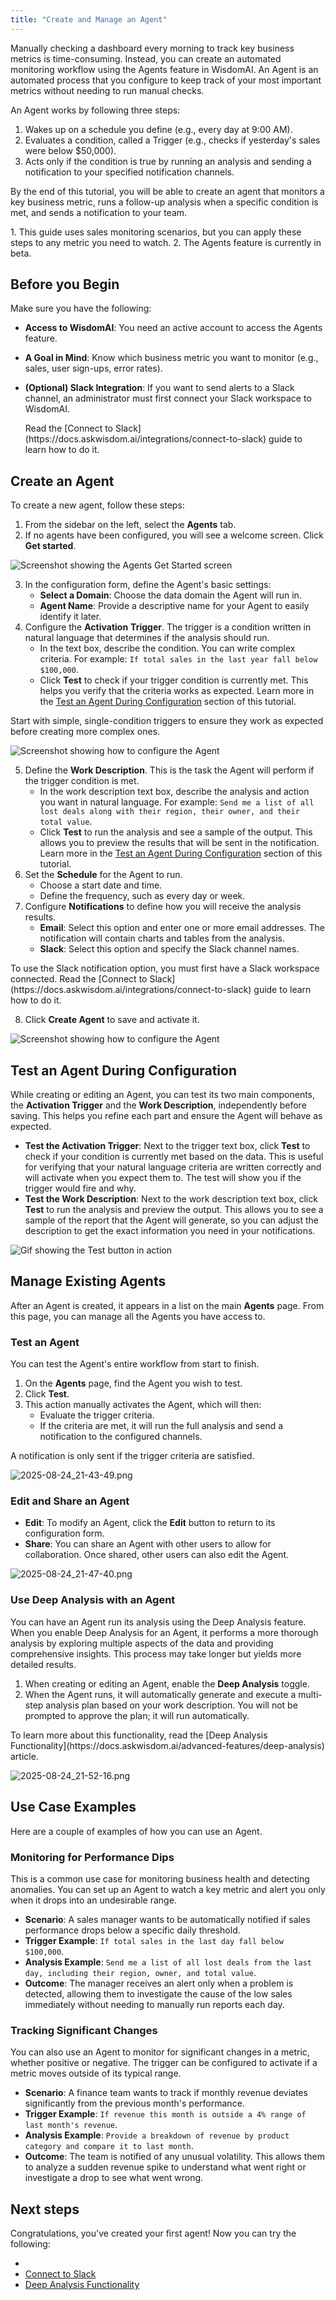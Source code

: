 ```yaml
---
title: "Create and Manage an Agent"
---
```


Manually checking a dashboard every morning to track key business metrics is time-consuming. Instead, you can create an automated monitoring workflow using the Agents feature in WisdomAI. An Agent is an automated process that you configure to keep track of your most important metrics without needing to run manual checks.

An Agent works by following three steps:

1. Wakes up on a schedule you define (e.g., every day at 9:00 AM).
2. Evaluates a condition, called a Trigger (e.g., checks if yesterday's sales were below \$50,000).
3. Acts only if the condition is true by running an analysis and sending a notification to your specified notification channels.

By the end of this tutorial, you will be able to create an agent that monitors a key business metric, runs a follow-up analysis when a specific condition is met, and sends a notification to your team.

<Note>
  1. This guide uses sales monitoring scenarios, but you can apply these steps to any metric you need to watch.
  2. The Agents feature is currently in beta.
</Note>

## Before you Begin

Make sure you have the following:

- **Access to WisdomAI**: You need an active account to access the Agents feature.
- **A Goal in Mind**: Know which business metric you want to monitor (e.g., sales, user sign-ups, error rates).
- **(Optional) Slack Integration**: If you want to send alerts to a Slack channel, an administrator must first connect your Slack workspace to WisdomAI.

  <Note>
    Read the [Connect to Slack](https://docs.askwisdom.ai/integrations/connect-to-slack) guide to learn how to do it.
  </Note>

## Create an Agent

To create a new agent, follow these steps:

1. From the sidebar on the left, select the **Agents** tab.
2. If no agents have been configured, you will see a welcome screen. Click **Get started**.

![Screenshot showing the Agents Get Started screen](/images/image.png)

3. In the configuration form, define the Agent's basic settings:
   - **Select a Domain**: Choose the data domain the Agent will run in.
   - **Agent Name**: Provide a descriptive name for your Agent to easily identify it later.
4. Configure the **Activation** **Trigger**. The trigger is a condition written in natural language that determines if the analysis should run.
   - In the text box, describe the condition. You can write complex criteria. For example: `If total sales in the last year fall below $100,000`.
   - Click **Test** to check if your trigger condition is currently met. This helps you verify that the criteria works as expected. Learn more in the [Test an Agent During Configuration](#test-an-agent-during-configuration) section of this tutorial.

<Tip>
  Start with simple, single-condition triggers to ensure they work as expected before creating more complex ones.
</Tip>

![Screenshot showing how to configure the Agent](/images/agent02.jpg)

5. Define the **Work Description**. This is the task the Agent will perform if the trigger condition is met.
   - In the work description text box, describe the analysis and action you want in natural language. For example: `Send me a list of all lost deals along with their region, their owner, and their total value`.
   - Click **Test** to run the analysis and see a sample of the output. This allows you to preview the results that will be sent in the notification. Learn more in the [Test an Agent During Configuration](#test-an-agent-during-configuration) section of this tutorial.
6. Set the **Schedule** for the Agent to run.
   - Choose a start date and time.
   - Define the frequency, such as every day or week.
7. Configure **Notifications** to define how you will receive the analysis results.
   - **Email**: Select this option and enter one or more email addresses. The notification will contain charts and tables from the analysis.
   - **Slack**: Select this option and specify the Slack channel names.

<Note>
  To use the Slack notification option, you must first have a Slack workspace connected. Read the [Connect to Slack](https://docs.askwisdom.ai/integrations/connect-to-slack) guide to learn how to do it.
</Note>

8. Click **Create Agent** to save and activate it.

![Screenshot showing how to configure the Agent](/images/agent06.jpg)

## Test an Agent During Configuration

While creating or editing an Agent, you can test its two main components, the **Activation Trigger** and the **Work Description**, independently before saving. This helps you refine each part and ensure the Agent will behave as expected.

- **Test the Activation Trigger**: Next to the trigger text box, click **Test** to check if your condition is currently met based on the data. This is useful for verifying that your natural language criteria are written correctly and will activate when you expect them to. The test will show you if the trigger would fire and why.
- **Test the Work Description**: Next to the work description text box, click **Test** to run the analysis and preview the output. This allows you to see a sample of the report that the Agent will generate, so you can adjust the description to get the exact information you need in your notifications.

![Gif showing the Test button in action](/images/2025-08-24_21-17-08.gif)

## Manage Existing Agents

After an Agent is created, it appears in a list on the main **Agents** page. From this page, you can manage all the Agents you have access to.

### Test an Agent

You can test the Agent's entire workflow from start to finish.

1. On the **Agents** page, find the Agent you wish to test.
2. Click **Test**.
3. This action manually activates the Agent, which will then:
   - Evaluate the trigger criteria.
   - If the criteria are met, it will run the full analysis and send a notification to the configured channels.

<Warning>
  A notification is only sent if the trigger criteria are satisfied.
</Warning>

![2025-08-24_21-43-49.png](/images/2025-08-24_21-43-49.png)

### Edit and Share an Agent

- **Edit**: To modify an Agent, click the **Edit** button to return to its configuration form.
- **Share**: You can share an Agent with other users to allow for collaboration. Once shared, other users can also edit the Agent.

![2025-08-24_21-47-40.png](/images/2025-08-24_21-47-40.png)

### Use Deep Analysis with an Agent

You can have an Agent run its analysis using the Deep Analysis feature. When you enable Deep Analysis for an Agent, it performs a more thorough analysis by exploring multiple aspects of the data and providing comprehensive insights. This process may take longer but yields more detailed results.

1. When creating or editing an Agent, enable the **Deep Analysis** toggle.
2. When the Agent runs, it will automatically generate and execute a multi-step analysis plan based on your work description. You will not be prompted to approve the plan; it will run automatically.

<Note>
  To learn more about this functionality, read the [Deep Analysis Functionality](https://docs.askwisdom.ai/advanced-features/deep-analysis) article.
</Note>

![2025-08-24_21-52-16.png](/images/2025-08-24_21-52-16.png)

## Use Case Examples

Here are a couple of examples of how you can use an Agent.

### Monitoring for Performance Dips

This is a common use case for monitoring business health and detecting anomalies. You can set up an Agent to watch a key metric and alert you only when it drops into an undesirable range.

- **Scenario**: A sales manager wants to be automatically notified if sales performance drops below a specific daily threshold.
- **Trigger Example**: `If total sales in the last day fall below $100,000`.
- **Analysis Example**: `Send me a list of all lost deals from the last day, including their region, owner, and total value`.
- **Outcome**: The manager receives an alert only when a problem is detected, allowing them to investigate the cause of the low sales immediately without needing to manually run reports each day.

### Tracking Significant Changes

You can also use an Agent to monitor for significant changes in a metric, whether positive or negative. The trigger can be configured to activate if a metric moves outside of its typical range.

- **Scenario**: A finance team wants to track if monthly revenue deviates significantly from the previous month's performance.
- **Trigger Example**: `If revenue this month is outside a 4% range of last month's revenue`.
- **Analysis Example**: `Provide a breakdown of revenue by product category and compare it to last month`.
- **Outcome**: The team is notified of any unusual volatility. This allows them to analyze a sudden revenue spike to understand what went right or investigate a drop to see what went wrong.

## Next steps

Congratulations, you've created your first agent\! Now you can try the following:

- 
- [Connect to Slack](https://docs.askwisdom.ai/integrations/connect-to-slack)
- [Deep Analysis Functionality](https://docs.askwisdom.ai/advanced-features/deep-analysis)